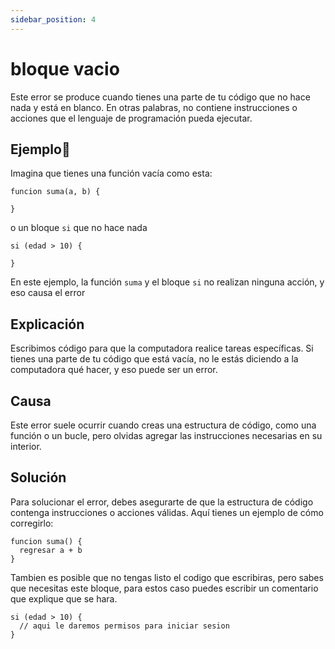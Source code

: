```yaml
---
sidebar_position: 4
---
```


# bloque vacio
Este error se produce cuando tienes una parte de tu código que no hace nada y está en blanco. En otras palabras, no contiene instrucciones o acciones que el lenguaje de programación pueda ejecutar.

## Ejemplo📝
Imagina que tienes una función vacía como esta:
```dummy
funcion suma(a, b) {

}
```
o un bloque `si` que no hace nada
```dummy
si (edad > 10) {

}
```
En este ejemplo, la función `suma` y el bloque `si` no realizan ninguna acción, y eso causa el error

## Explicación
Escribimos código para que la computadora realice tareas específicas. Si tienes una parte de tu código que está vacía, no le estás diciendo a la computadora qué hacer, y eso puede ser un error.

## Causa
Este error suele ocurrir cuando creas una estructura de código, como una función o un bucle, pero olvidas agregar las instrucciones necesarias en su interior.

## Solución
Para solucionar el error, debes asegurarte de que la estructura de código contenga instrucciones o acciones válidas. Aquí tienes un ejemplo de cómo corregirlo:

```dummy
funcion suma() {
  regresar a + b
}
```

Tambien es posible que no tengas listo el codigo que escribiras, pero sabes que necesitas este bloque, para estos caso puedes escribir un comentario que explique que se hara.
```dummy
si (edad > 10) {
  // aqui le daremos permisos para iniciar sesion
}
```